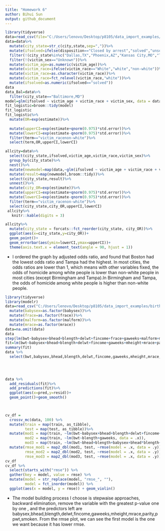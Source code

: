 ```yaml
---
title: "Homework 6"
author: Bihui Sun
output: github_document
---
```


```r
library(tidyverse)
data=read_csv(file="C:/Users/lenovo/Desktop/p8105/data_import_examples/homicide-data.csv")
data=data%>%
  mutate(city_state=str_c(city,state,sep=","))%>%
  mutate(ifsolved=ifelse(disposition=="Closed by arrest","solved","unsolved"))%>%
  filter(!(city_state%in%c("Dallas,TX","Phoenix,AZ","Kansas City,MO","Tulsa,AL")))%>%
  filter(!(victim_sex=="Unknown"))%>%
  mutate(victim_age=as.numeric(victim_age))%>%
  mutate(victim_race=ifelse(victim_race=="White","white","non-white"))%>%
  mutate(victim_race=as.character(victim_race))%>%
  mutate(victim_race=fct_relevel(victim_race,"white"))%>%
  mutate(ifsolved=as.numeric(ifsolved=="solved"))
data  
data_Bal=data%>%
  filter(city_state=="Baltimore,MD")
model=glm(ifsolved ~ victim_age + victim_race + victim_sex, data = data_Bal, family = binomial())
fit_logistic=broom::tidy(model)
fit_logistic
fit_logistic%>%
  mutate(OR=exp(estimate))%>%
  
  mutate(upperCI=exp(estimate+qnorm(0.975)*std.error))%>%
  mutate(lowerCI=exp(estimate-qnorm(0.975)*std.error))%>%
  filter(term=="victim_racenon-white")%>%
  select(term,OR,upperCI,lowerCI)

allcity=data%>%
  select(city_state,ifsolved,victim_age,victim_race,victim_sex)%>%
  group_by(city_state)%>%
  nest()%>%
  mutate(newmodel=map(data,~glm(ifsolved ~ victim_age + victim_race + victim_sex, data= .x,family = binomial())))%>%
  mutate(result=map(newmodel,broom::tidy))%>%
  select(city_state,result)%>%
  unnest()%>%
  mutate(city_OR=exp(estimate))%>%
  mutate(upperCI=exp(estimate+qnorm(0.975)*std.error))%>%
  mutate(lowerCI=exp(estimate-qnorm(0.975)*std.error))%>%
  filter(term=="victim_racenon-white")%>%
  select(city_state,city_OR,upperCI,lowerCI)
 allcity%>%
   knitr::kable(digits = 3)

allcity%>%
  mutate(city_state = forcats::fct_reorder(city_state, city_OR))%>%
  ggplot(aes(x=city_state,y=city_OR))+
  geom_point()+
  geom_errorbar(aes(ymin=lowerCI,ymax=upperCI))+
  theme(axis.text.x = element_text(angle = 90, hjust = 1))


```

* I ordered the graph by adjusted odds ratio, and found that Boston had the lowest odds ratio and Tampa had the highest. In most cities, the odds ratios are lower than 1, which means with other variables fixed, the odds of homicide among white people is lower than non-white people in most cities (except Birmingham and Tampa).In Birmingham and Tampa, the odds of homicide among white people is higher than non-white people.


```r
library(tidyverse)
library(modelr)
data=read_csv("C:/Users/lenovo/Desktop/p8105/data_import_examples/birthweight.csv")%>%
  mutate(babysex=as.factor(babysex))%>%
  mutate(frace=as.factor(frace))%>%
  mutate(malform=as.factor(malform))%>%
  mutate(mrace=as.factor(mrace))
data=na.omit(data)
data
step(lm(bwt~babysex+bhead+blength+delwt+fincome+frace+gaweeks+malform+menarche+mheight+momage+mrace+parity+pnumlbw+pnumsga+ppbmi+ppwt+smoken+wtgain,data=data),direction="backward")
fit=lm(bwt~babysex+bhead+blength+delwt+fincome+gaweeks+mheight+mrace+parity+ppwt+smoken, data = data)
summary(fit)
data %>% 
  select(bwt,babysex,bhead,blength,delwt,fincome,gaweeks,mheight,mrace,parity,ppwt,smoken)

  
 

data %>% 
  add_residuals(fit)%>%
  add_predictions(fit)%>%
  ggplot(aes(x=pred,y=resid))+
  geom_point()+geom_smooth()
  


cv_df =
  crossv_mc(data, 100) %>% 
  mutate(train = map(train, as_tibble),
         test = map(test, as_tibble))%>%
  mutate(mod1 = map(train, ~lm(bwt~babysex+bhead+blength+delwt+fincome+gaweeks+mheight+mrace+parity+ppwt+smoken, data = .x)),
         mod2 = map(train, ~lm(bwt~blength+gaweeks, data = .x)),
         mod3 = map(train, ~lm(bwt~bhead+blength+babysex+bhead*blength+bhead*babysex+blength*babysex+bhead*babysex*blength,data=.x))) %>% 
  mutate(rmse_mod1 = map2_dbl(mod1, test, ~rmse(model = .x, data = .y)),
         rmse_mod2 = map2_dbl(mod2, test, ~rmse(model = .x, data = .y)),
         rmse_mod3 = map2_dbl(mod3, test, ~rmse(model = .x, data = .y)))
cv_df
cv_df %>% 
  select(starts_with("rmse")) %>% 
  gather(key = model, value = rmse) %>% 
  mutate(model = str_replace(model, "rmse_", ""),
         model = fct_inorder(model)) %>% 
  ggplot(aes(x = model, y = rmse)) + geom_violin()
```

* The model building process I choose is stepwaise approaches, backward elimination, remove the variable with the greatest p-value one by one , and the predictors left are babysex,bhead,blength,delwt,fincome,gaweeks,mheight,mrace,parity,ppwt,smoken.
From the rmse plot, we can see the first model is the one we want because it has lower rmse.